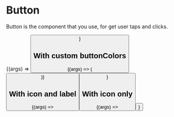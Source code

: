 
<Meta title="Components/Button" component={Button} />

# Button

Button is the component that you use, for get user taps and clicks.

<ArgsTable of={Button} />

<Canvas>
  <Story
    name="Button Component"
    args={{ ...Button.defaultProps, label: 'Button Component' }}
  >
    {(args) => <Button {...args} />}
  </Story>
</Canvas>

## With custom buttonColors

<Canvas>
  <Story name="Button Component with buttonColors">
    {(args) => (
      <Button
        variant="secondary"
        size="xl"
        label="Button Component with provided colors"
        buttonColors={{
          contrastColor: '#FFFFFF',
          mainColor: '#C65D21',
          mainColorLight: '#E67635',
          mainColorStrong: '#AB4E19',
        }}
        {...args}
      />
    )}
  </Story>
</Canvas>

## With icon and label

<Canvas>
  <Story
    name="Button Component with icon and label"
    args={{ ...Button.defaultProps, label: 'Button Component', iconName: 'github' }}
  >
    {(args) => <Button {...args} />}
  </Story>
</Canvas>


## With icon only

<Canvas>
  <Story
    name="Button Component with icon only"
    args={{ ...Button.defaultProps, iconName: 'arrowRight' }}
  >
    {(args) => <Button {...args} />}
  </Story>
</Canvas>
